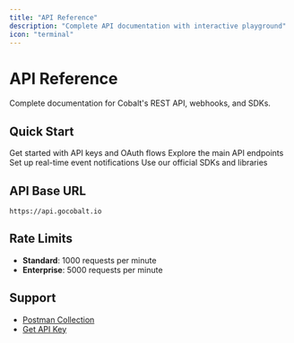 ```yaml
---
title: "API Reference"
description: "Complete API documentation with interactive playground"
icon: "terminal"
---
```


# API Reference

Complete documentation for Cobalt's REST API, webhooks, and SDKs.

## Quick Start

<CardGroup cols={2}>
  <Card title="Authentication" icon="key" href="/v3/api-reference/authentication/api-keys">
    Get started with API keys and OAuth flows
  </Card>
  <Card title="Core APIs" icon="code" href="/v3/api-reference/core-apis/linked-accounts">
    Explore the main API endpoints
  </Card>
  <Card title="Webhooks" icon="webhook" href="/v3/api-reference/webhooks/event-types">
    Set up real-time event notifications
  </Card>
  <Card title="SDKs" icon="package" href="/v3/api-reference/sdks/javascript-typescript">
    Use our official SDKs and libraries
  </Card>
</CardGroup>

## API Base URL

```
https://api.gocobalt.io
```

## Rate Limits

- **Standard**: 1000 requests per minute
- **Enterprise**: 5000 requests per minute

## Support

- [Postman Collection](https://www.postman.com/orange-meteor-40853/workspace/cobalt/collection/2602341-7c966e1e-c2dd-4307-b4b3-ed985430ab71)
- [Get API Key](https://app.gocobalt.io/developer)